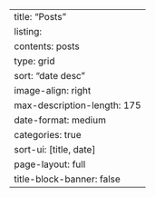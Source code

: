 ---
title: "Posts"
listing:
  contents: posts
  type: grid
  sort: "date desc"
  image-align: right
  max-description-length: 175
  date-format: medium
  categories: true
  sort-ui: [title, date]
page-layout: full
title-block-banner: false
---